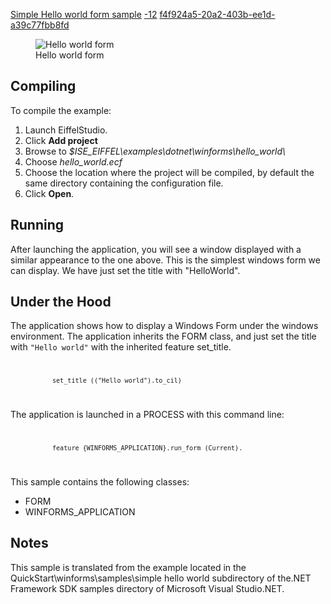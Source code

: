 [[Property:title|Simple Hello world form sample]]
[[Property:weight|-12]]
[[Property:uuid|f4f924a5-20a2-403b-ee1d-a39c77fbb8fd]]
<div> 
[[Image:simple-hello-world|Hello world form]]  
</div>
==Compiling==

To compile the example:   
# Launch EiffelStudio.
# Click '''Add project'''
# Browse to ''$ISE_EIFFEL\examples\dotnet\winforms\hello_world\''
# Choose ''hello_world.ecf''
# Choose the location where the project will be compiled, by default the same directory containing the configuration file.
# Click '''Open'''.


==Running==

After launching the application, you will see a window displayed with a similar appearance to the one above. This is the simplest windows form we can display. We have just set the title with "HelloWorld". 



==Under the Hood==

The application shows how to display a Windows Form under the windows environment. The application inherits the <span><eiffel>FORM</eiffel></span> class, and just set the title with <span><code>"Hello world"</code></span> with the inherited feature <span><eiffel>set_title</eiffel></span>. 
<code>
            set_title (("Hello world").to_cil)
</code>

The application is launched in a <eiffel>PROCESS</eiffel> with this command line:
<code>
            feature {WINFORMS_APPLICATION}.run_form (Current).
</code>

This sample contains the following classes:
*  <span><eiffel>FORM</eiffel></span> 
* <eiffel>WINFORMS_APPLICATION</eiffel>

==Notes==

This sample is translated from the example located in the QuickStart\winforms\samples\simple hello world subdirectory of the.NET Framework SDK samples directory of Microsoft Visual Studio.NET. 








